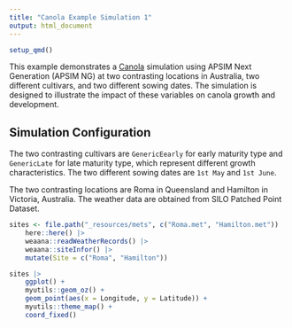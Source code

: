 ```yaml
---
title: "Canola Example Simulation 1"
output: html_document
---
```



```r
setup_qmd()
```


This example demonstrates a [Canola](../index.qmd) simulation using APSIM Next Generation (APSIM NG) at two contrasting locations in Australia, two different cultivars, and two different sowing dates. The simulation is designed to illustrate the impact of these variables on canola growth and development.

## Simulation Configuration

The two contrasting cultivars are `GenericEearly` for early maturity type and `GenericLate` for late maturity type, which represent different growth characteristics. The two different sowing dates are `1st May` and `1st June`.

The two contrasting locations are Roma in Queensland and Hamilton in Victoria, Australia. The weather data are obtained from SILO Patched Point Dataset.


```r
sites <- file.path("_resources/mets", c("Roma.met", "Hamilton.met"))  |> 
    here::here() |> 
    weaana::readWeatherRecords() |> 
    weaana::siteInfor() |> 
    mutate(Site = c("Roma", "Hamilton"))

sites |> 
    ggplot() +
    myutils::geom_oz() +
    geom_point(aes(x = Longitude, y = Latitude)) +
    myutils::theme_map() +
    coord_fixed()

```
